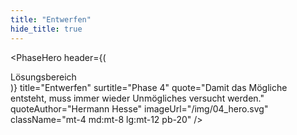 ```yaml
---
title: "Entwerfen"
hide_title: true
---
```



<PhaseHero
  header={(
    <div className="border-b border-blue-500 text-sm lg:text-base text-blue-500 py-1 mb-5 lg:mb-8">
      Lösungsbereich
    </div>
  )}
  title="Entwerfen"
  surtitle="Phase 4"
  quote="Damit das Mögliche entsteht, muss immer wieder Unmögliches versucht werden."
  quoteAuthor="Hermann Hesse"
  imageUrl="/img/04_hero.svg"
  className="mt-4 md:mt-8 lg:mt-12 pb-20"
/>